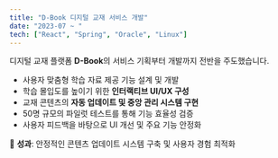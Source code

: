 ```yaml
---
title: "D-Book 디지털 교재 서비스 개발"
date: "2023-07 ~ "
tech: ["React", "Spring", "Oracle", "Linux"]
---
```


디지털 교재 플랫폼 **D-Book**의 서비스 기획부터 개발까지 전반을 주도했습니다.

- 사용자 맞춤형 학습 자료 제공 기능 설계 및 개발
- 학습 몰입도를 높이기 위한 **인터랙티브 UI/UX 구성**
- 교재 콘텐츠의 **자동 업데이트 및 중앙 관리 시스템 구현**
- 50명 규모의 파일럿 테스트를 통해 기능 효율성 검증
- 사용자 피드백을 바탕으로 UI 개선 및 주요 기능 안정화

📌 **성과**: 안정적인 콘텐츠 업데이트 시스템 구축 및 사용자 경험 최적화
